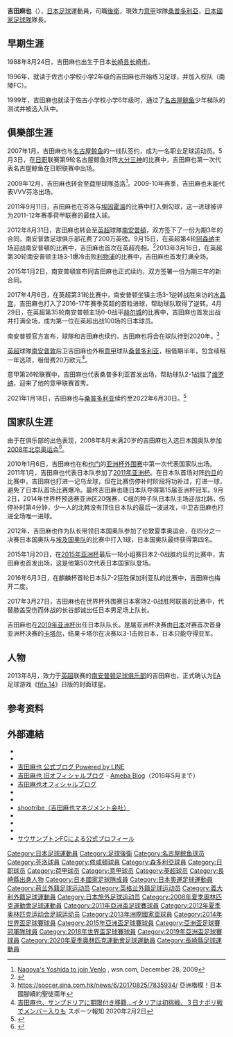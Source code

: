 {{noteTA|G1=Football|G2=EPL|G3=FAcup|G4=uefa|G5=荷蘭足球聯賽
}}
{{Infobox football biography 2
| playername = 吉田麻也<br />''Maya Yoshida''
| image = Maya_Yoshida.jpg
| caption =代表[[日本國家足球隊|日本國家足球隊]]參加[[2018年世界盃|2018年世界盃]]
| fullname = 吉田麻也
| dateofbirth = {{birth date and age|1988|8|24}}
| cityofbirth = [[長崎縣|長崎縣]][[長崎市|長崎市]]
| countryofbirth = {{JPN}}
| height = {{height|meters=1.89}}
| position = [[後衛_(足球)|後衛]]
| currentclub = [[桑普多利亞足球俱樂部|桑普多利亞]] 
| clubnumber = 22
| youthyears1 = 2001–2006
| youthclubs1 = [[名古屋鯨魚|名古屋鯨魚]]
| years1 = 2007–2009
| clubs1 = [[名古屋鯨魚|名古屋鯨魚]]
| caps1 = 71
| goals1 = 5
| years2 = 2010–2012
| clubs2 = [[芬洛足球俱樂部|芬洛]]
| caps2 = 54
| goals2 = 5
| years3 = 2012–2020     
| clubs3 = [[南安普敦足球俱樂部|南安普頓]] 
| caps3 = 154
| goals3 = 6
| years4 = 2020    
| clubs4 = → [[桑普多利亞足球俱樂部|桑普多利亞]] (外借)
| caps4 = 14 
| goals4 = 0
| years5 = 2020–    
| clubs5 = [[桑普多利亞足球俱樂部|桑普多利亞]] 
| caps5 = 58
| goals5 = 3
| nationalyears1 = 2008–2012
| nationalteam1 = [[日本23歲以下國家足球隊|日本U-23]]
| nationalcaps1 = 12
| nationalgoals1 = 1
| nationalyears2 = 2010–
| nationalteam2 = [[日本國家足球隊|日本]]
| nationalcaps2 = 119
| nationalgoals2 = 12
| medaltemplates = 
| club-update         = 2022年5月22日
| nationalteam-update = 2022年6月14日
}}
'''吉田麻也'''（{{bd|1988年|8月24日|}}），[[日本|日本]][[足球|足球]]運動員，司職[[後衛|後衛]]，現效力[[意甲|意甲]]球隊[[桑普多利亞足球俱樂部|桑普多利亞]]，[[日本國家足球隊|日本國家足球隊]]隊長。

==早期生涯==
1988年8月24日，吉田麻也出生于日本[[长崎县|长崎县]][[长崎市|长崎市]]。

1996年，就读于佐古小学校小学2年级的吉田麻也开始练习足球，并加入校队（南陵FC）。

1999年，吉田麻也就读于佐古小学校小学6年级时，通过了[[名古屋鲸鱼|名古屋鲸鱼]]少年梯队的测试并被选入队中。

==俱樂部生涯==
2007年1月，吉田麻也与[[名古屋鲸鱼|名古屋鲸鱼]]的一线队签约，成为一名职业足球运动员。5月3日，在[[日职|日职]]联赛第9轮名古屋鲸鱼对阵[[大分三神|大分三神]]的比赛中，吉田麻也第一次代表名古屋鲸鱼在日职联赛中出场。

2009年12月，吉田麻也转会至[[荷甲|荷甲]]球隊[[云路足球俱乐部|芬洛]]<ref>[http://www.wsn.com/2009/12/28/football/news/asia/nagoyas-yoshida-to-join-venlo_26909/ Nagoya's Yoshida to join Venlo] {{Wayback|url=http://www.wsn.com/2009/12/28/football/news/asia/nagoyas-yoshida-to-join-venlo_26909/ |date=20100102014453 }}, wsn.com, December 28, 2009</ref>。2009-10年赛季，吉田麻也未能代表VVV芬洛出场。

2011年9月11日，吉田麻也在芬洛与[[埃因霍温足球俱樂部|埃因霍溫]]的比赛中打入倒勾球，这一进球被评为2011-12年赛季荷甲联赛的最佳入球。

2012年8月31日，吉田麻也转会至[[英超|英超]]球隊[[南安普敦足球俱乐部|南安普頓]]，双方签下了一份为期3年的合同，南安普敦足球俱乐部花费了200万英镑。9月15日，在英超第4轮[[阿森纳|阿森纳]]主场迎战南安普頓的比赛中，吉田麻也首次在英超亮相。<ref>{{cite web | title=Japan's Yoshida Set For Saints | url=http://www.saintsfc.co.uk/news/article/japans-yoshida-set-for-saints-343281.aspx | publisher=Saints FC | date=2012-08-30 | accessdate=2012-08-30 | archive-url=https://web.archive.org/web/20120901102921/http://www.saintsfc.co.uk/news/article/japans-yoshida-set-for-saints-343281.aspx | archive-date=2012-09-01 | dead-url=yes }}</ref>2013年3月16日，在英超第30轮南安普顿主场3-1爆冷击败[[利物浦|利物浦]]的比赛中，吉田麻也首发打满全场。

2015年1月2日，南安普頓宣布同吉田麻也正式续约，双方签署一份为期三年的新合同。

2017年4月6日，在英超第31轮比赛中，南安普顿坐镇主场3-1逆转战胜来访的[[水晶宫|水晶宫]]，吉田麻也打入了2016-17年赛季英超的首粒进球，帮助球队取得了逆转。4月29日，在英超第35轮南安普顿主场0-0战平[[赫尔城|赫尔城]]的比赛中，吉田麻也首发出战并打满全场，成为第一位在英超出战100场的日本球员。

南安普顿官方宣布，球隊和吉田麻也续约，吉田麻也将会在球队待到2020年。<ref>https://soccer.sina.com.hk/news/6/20170825/7835934/ {{Wayback|url=https://soccer.sina.com.hk/news/6/20170825/7835934/ |date=20200101112959 }} 亞洲楷模！日本國腳續約聖徒兩年</ref>

[[英超|英超]]球隊[[南安普顿足球俱乐部|南安普敦]]后卫吉田麻也外租[[意甲|意甲]]球队[[桑普多利亚足球俱乐部|桑普多利亚]]，租借期半年，包含续租一年选项，租借费20万欧元<ref>[https://hochi.news/articles/20200201-OHT1T50266.html 吉田麻也、サンプドリアに期限付き移籍…イタリアは初挑戦、３日ナポリ戦でメンバー入りも] {{Wayback|url=https://hochi.news/articles/20200201-OHT1T50266.html |date=20210122061450 }}スポーツ報知 2020年2月2日</ref>。

意甲第26轮联赛中，吉田麻也代表桑普多利亚首发出场，帮助球队2-1战胜了[[维罗纳|维罗纳]]，迎来了他的意甲联赛首秀。

2021年1月18日，吉田麻也与[[桑普多利亚足球俱乐部|桑普多利亚]]续约至2022年6月30日。<ref>{{cite web|url=https://www.sampdoria.it/yoshida-rinnova-sara-blucerchiato-fino-al-2022/|title=Yoshida rinnova: sarà blucerchiato fino al 2022|website=U.C. Sampdoria|language=it|date=19 January 2021|access-date=20 August 2021|archiveurl=https://web.archive.org/web/20210626235927/https://www.sampdoria.it/yoshida-rinnova-sara-blucerchiato-fino-al-2022/|archive-date=19 January 2021}}</ref>

==国家队生涯==
由于在俱乐部的出色表现，2008年8月未满20岁的吉田麻也入选日本国奥队参加[[2008年夏季奧林匹克運動會足球比賽|2008年北京奥运会]]<ref>{{Cite web |url=http://2008.sina.com.cn/ft/2008-07-18/2101113903.shtml |title=日本国奥18人名单公布：两大海归领衔 无一超龄助阵 |access-date=2010-12-26 |archive-date=2021-01-22 |archive-url=https://web.archive.org/web/20210122061511/http://2008.sina.com.cn/ft/2008-07-18/2101113903.shtml |dead-url=no }}</ref>。

2010年1月6日，吉田麻也在和[[也门国家足球队|也门]]的[[2011年亚洲杯外围赛|亚洲杯外围赛]]中第一次代表国家队出场。2011年1月，吉田麻也代表日本队参加了[[2011年亚洲杯|2011年亚洲杯]]。在日本队首场对阵[[约旦国家足球队|约旦]]的比赛中，吉田麻也打进一记乌龙球，但在比赛伤停补时阶段将功补过，打进一球，避免了日本队首场比赛爆冷。最终吉田麻也随日本队夺得第15届亚洲杯冠军。9月2日，2014年世界杯预选赛亚洲区20强赛，C组的种子队日本队主场迎战北韩，伤停补时第4分钟，少一人的北韩没有顶住日本队的最后一波进攻，中卫吉田麻也打进全场唯一进球。

2012年，吉田麻也作为队长带领日本国奥队参加了伦敦夏季奥运会，在四分之一决赛日本国奥队与[[埃及国奥队|埃及国奥队]]的比赛中打入1球，日本国奥队最终获得第四名。

2015年1月20日，在[[2015年亚洲杯|2015年亚洲杯]]最后一轮小组赛日本2-0战胜约旦的比赛中，吉田麻也首发出场，这是他第50次代表日本国家队登场。

2016年6月3日，在麒麟杯首轮日本队7-2狂胜保加利亚队的比赛中，吉田麻也梅开二度。

2017年3月27日，吉田麻也在世界杯外围赛日本客场2-0战胜阿联酋的比赛中，代替膝盖受伤而休战的长谷部诚出任日本男足场上队长。

吉田麻也在[[2019年亚洲杯|2019年亚洲杯]]出任日本队队长。是届亚洲杯决赛由[[日本国家足球队|日本]]对赛首次晋身亚洲杯决赛的[[卡塔尔国家足球队|卡塔尔]]，结果卡塔尔在决赛以3-1击败日本，日本只能夺得亚军。

==人物==
2013年8月，效力于[[英超|英超]]联赛的[[南安普顿足球俱乐部|南安普顿足球俱乐部]]的吉田麻也，正式确认为[[EA|EA]]足球游戏《[[國際足盟大賽_14|fifa 14]]》日版的封面球星。

==参考资料==
{{reflist}}

==外部連結==
*{{soccerbase|57517}}
* {{Official website|https://maya-yoshida.com/}}
* [https://lineblog.me/mayayoshida/ 吉田麻也 公式ブログ Powered by LINE] {{Wayback|url=https://lineblog.me/mayayoshida/ |date=20210122061506 }}
* [https://ameblo.jp/mayayoshida/ 吉田麻也 旧オフィシャルブログ] {{Wayback|url=https://ameblo.jp/mayayoshida/ |date=20190402094711 }} - [[アメーバブログ|Ameba Blog]]（2016年5月まで）
* [https://web.archive.org/web/20100419040808/http://maya.blogzine.jp/ 吉田麻也オフィシャルブログ]
* {{twitter|MayaYoshida3}}
* {{Instagram|mayayoshida22}}
* [http://www.shootribe.com shootribe（吉田麻也マネジメント会社）] {{Wayback|url=http://www.shootribe.com/ |date=20201203232823 }}
* {{Soccerway}}
* {{FIFA player|271253}}
* {{J.League player}}
* [https://southamptonfc.com/first-team/maya-yoshida サウサンプトンFCによる公式プロフィール] {{Wayback|url=https://southamptonfc.com/first-team/maya-yoshida |date=20190712190404 }}

{{U.C. Sampdoria squad}}
{{Navboxes colour
| title = 日本参赛名单
| bg    = #0202FF
| fg    = #FFFFFF
| list1 = 
{{2008年奥运会男子足球日本参赛名单}}
{{2011年亚洲杯足球赛日本参赛名单}}
{{2012年奥运会男子足球日本参赛名单}}
{{2013年洲際國家盃日本參賽名單}}
{{2014年世界盃足球賽日本參賽名單}}
{{2015年亞洲盃足球賽日本參賽名單}}
{{2018年世界杯足球赛日本参赛名单}}
{{2019年亞洲盃足球賽日本參賽名單}}
{{2020年奧運會男子足球日本參賽名單}}
}}

[[Category:日本足球運動員|Category:日本足球運動員]]
[[Category:足球後衛|Category:足球後衛]]
[[Category:名古屋鲸鱼球员|Category:名古屋鲸鱼球员]]
[[Category:芬洛球員|Category:芬洛球員]]
[[Category:修咸頓球員|Category:修咸頓球員]]
[[Category:森多利亞球員|Category:森多利亞球員]]
[[Category:日职球员|Category:日职球员]]
[[Category:荷甲球员|Category:荷甲球员]]
[[Category:意甲球员|Category:意甲球员]]
[[Category:英超球员|Category:英超球员]]
[[Category:長崎縣出身人物|Category:長崎縣出身人物]]
[[Category:日本國家足球隊成員|Category:日本國家足球隊成員]]
[[Category:日本奧運足球運動員|Category:日本奧運足球運動員]]
[[Category:荷兰外籍足球运动员|Category:荷兰外籍足球运动员]]
[[Category:英格兰外籍足球运动员|Category:英格兰外籍足球运动员]]
[[Category:義大利外籍足球運動員|Category:義大利外籍足球運動員]]
[[Category:日本旅外足球运动员|Category:日本旅外足球运动员]]
[[Category:2008年夏季奧林匹克運動會足球運動員|Category:2008年夏季奧林匹克運動會足球運動員]]
[[Category:2011年亞洲盃足球賽球員|Category:2011年亞洲盃足球賽球員]]
[[Category:2012年夏季奥林匹克运动会足球运动员|Category:2012年夏季奥林匹克运动会足球运动员]]
[[Category:2013年洲際國家盃球員|Category:2013年洲際國家盃球員]]
[[Category:2014年世界盃足球賽球員|Category:2014年世界盃足球賽球員]]
[[Category:2015年亞洲盃足球賽球員|Category:2015年亞洲盃足球賽球員]]
[[Category:亞洲盃足球賽冠軍隊球員|Category:亞洲盃足球賽冠軍隊球員]]
[[Category:2018年世界盃足球賽球員|Category:2018年世界盃足球賽球員]]
[[Category:2019年亞洲盃足球賽球員|Category:2019年亞洲盃足球賽球員]]
[[Category:2020年夏季奧林匹克運動會足球運動員|Category:2020年夏季奧林匹克運動會足球運動員]]
[[Category:長崎縣足球運動員|Category:長崎縣足球運動員]]